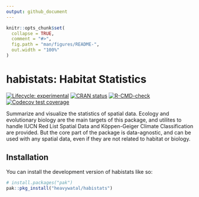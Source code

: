 ```yaml
---
output: github_document
---
```


<!-- README.md is generated from README.Rmd. Please edit that file -->

```r
knitr::opts_chunk$set(
  collapse = TRUE,
  comment = "#>",
  fig.path = "man/figures/README-",
  out.width = "100%"
)
```

# habistats: Habitat Statistics

<!-- badges: start -->
[![Lifecycle: experimental](https://img.shields.io/badge/lifecycle-experimental-orange.svg)](https://lifecycle.r-lib.org/articles/stages.html#experimental)
[![CRAN status](https://www.r-pkg.org/badges/version/habistats)](https://CRAN.R-project.org/package=habistats)
[![R-CMD-check](https://github.com/heavywatal/habistats/actions/workflows/R-CMD-check.yaml/badge.svg)](https://github.com/heavywatal/habistats/actions/workflows/R-CMD-check.yaml)
[![Codecov test coverage](https://codecov.io/gh/heavywatal/habistats/graph/badge.svg)](https://app.codecov.io/gh/heavywatal/habistats)
<!-- badges: end -->

Summarize and visualize the statistics of spatial data.
Ecology and evolutionary biology are the main targets of this package,
and utilites to handle IUCN Red List Spatial Data and Köppen-Geiger
Climate Classification are provided. But the core part of the package
is data-agnostic, and can be used with any spatial data, even if they
are not related to habitat or biology.


## Installation

You can install the development version of habistats like so:

``` r
# install.packages("pak")
pak::pkg_install("heavywatal/habistats")
```
